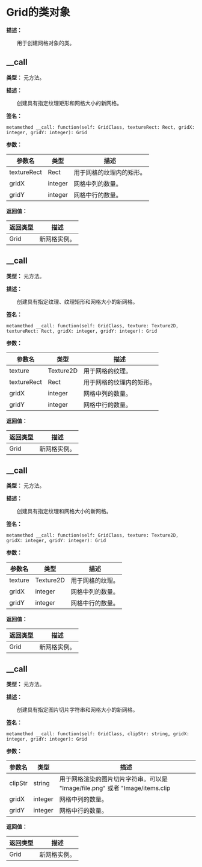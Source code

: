 
# Grid的类对象

**描述：**

&emsp;&emsp;用于创建网格对象的类。

## __call

**类型：** 元方法。

**描述：**

&emsp;&emsp;创建具有指定纹理矩形和网格大小的新网格。

**签名：**
```tl
metamethod __call: function(self: GridClass, textureRect: Rect, gridX: integer, gridY: integer): Grid
```

**参数：**

| 参数名 | 类型 | 描述 |
| --- | --- | --- |
| textureRect | Rect | 用于网格的纹理内的矩形。 |
| gridX | integer | 网格中列的数量。 |
| gridY | integer | 网格中行的数量。 |

**返回值：**

| 返回类型 | 描述 |
| --- | --- |
| Grid | 新网格实例。 |

## __call

**类型：** 元方法。

**描述：**

&emsp;&emsp;创建具有指定纹理、纹理矩形和网格大小的新网格。

**签名：**
```tl
metamethod __call: function(self: GridClass, texture: Texture2D, textureRect: Rect, gridX: integer, gridY: integer): Grid
```

**参数：**

| 参数名 | 类型 | 描述 |
| --- | --- | --- |
| texture | Texture2D | 用于网格的纹理。 |
| textureRect | Rect | 用于网格的纹理内的矩形。 |
| gridX | integer | 网格中列的数量。 |
| gridY | integer | 网格中行的数量。 |

**返回值：**

| 返回类型 | 描述 |
| --- | --- |
| Grid | 新网格实例。 |

## __call

**类型：** 元方法。

**描述：**

&emsp;&emsp;创建具有指定纹理和网格大小的新网格。

**签名：**
```tl
metamethod __call: function(self: GridClass, texture: Texture2D, gridX: integer, gridY: integer): Grid
```

**参数：**

| 参数名 | 类型 | 描述 |
| --- | --- | --- |
| texture | Texture2D | 用于网格的纹理。 |
| gridX | integer | 网格中列的数量。 |
| gridY | integer | 网格中行的数量。 |

**返回值：**

| 返回类型 | 描述 |
| --- | --- |
| Grid | 新网格实例。 |

## __call

**类型：** 元方法。

**描述：**

&emsp;&emsp;创建具有指定图片切片字符串和网格大小的新网格。

**签名：**
```tl
metamethod __call: function(self: GridClass, clipStr: string, gridX: integer, gridY: integer): Grid
```

**参数：**

| 参数名 | 类型 | 描述 |
| --- | --- | --- |
| clipStr | string | 用于网格渲染的图片切片字符串。可以是 "Image/file.png" 或者 "Image/items.clip|itemA"。 |
| gridX | integer | 网格中列的数量。 |
| gridY | integer | 网格中行的数量。 |

**返回值：**

| 返回类型 | 描述 |
| --- | --- |
| Grid | 新网格实例。 |